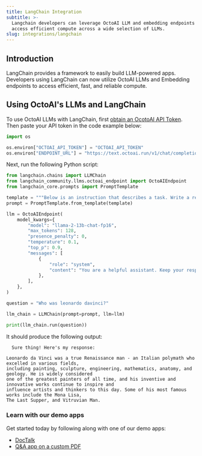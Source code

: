 ```yaml
---
title: LangChain Integration
subtitle: >-
  Langchain developers can leverage OctoAI LLM and embedding endpoints to easily
  access efficient compute across a wide selection of LLMs.
slug: integrations/langchain
---
```


## Introduction
LangChain provides a framework to easily build LLM-powered apps. Developers using LangChain can now utilize OctoAI LLMs and Embedding endpoints
to access efficient, fast, and  reliable compute. 


## Using OctoAI's LLMs and LangChain
To use OctoAI LLMs with LangChain, first [obtain an OcotoAI API Token](../getting-started/how-to-create-an-octoai-access-token.mdx). 
Then paste your API token in the code example below:

```python
import os

os.environ["OCTOAI_API_TOKEN"] = "OCTOAI_API_TOKEN"
os.environ["ENDPOINT_URL"] = "https://text.octoai.run/v1/chat/completions"
```
Next, run the following Python script:
```python
from langchain.chains import LLMChain
from langchain_community.llms.octoai_endpoint import OctoAIEndpoint
from langchain_core.prompts import PromptTemplate

template = """Below is an instruction that describes a task. Write a response that appropriately completes the request.\n Instruction:\n{question}\n Response: """
prompt = PromptTemplate.from_template(template)

llm = OctoAIEndpoint(
    model_kwargs={
        "model": "llama-2-13b-chat-fp16",
        "max_tokens": 128,
        "presence_penalty": 0,
        "temperature": 0.1,
        "top_p": 0.9,
        "messages": [
            {
                "role": "system",
                "content": "You are a helpful assistant. Keep your responses limited to one short paragraph if possible.",
            },
        ],
    },
)

question = "Who was leonardo davinci?"

llm_chain = LLMChain(prompt=prompt, llm=llm)

print(llm_chain.run(question))
```

It should produce the following output:
```
  Sure thing! Here's my response:

Leonardo da Vinci was a true Renaissance man - an Italian polymath who excelled in various fields, 
including painting, sculpture, engineering, mathematics, anatomy, and geology. He is widely considered 
one of the greatest painters of all time, and his inventive and innovative works continue to inspire and 
influence artists and thinkers to this day. Some of his most famous works include the Mona Lisa, 
The Last Supper, and Vitruvian Man. 
```

### Learn with our demo apps
Get started today by following along with one of our demo apps:
- [DocTalk](https://octo.ai/demos/doctalk/)
- [Q&A app on a custom PDF](https://octo.ai/demos/q-a-on-custom-pdf/)

